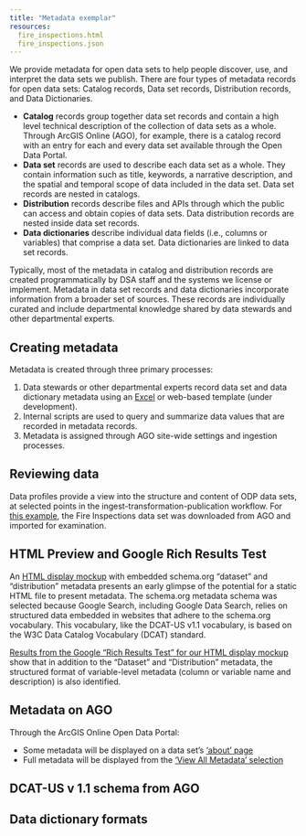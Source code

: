 ```yaml
---
title: "Metadata exemplar"
resources: 
  fire_inspections.html
  fire_inspections.json
---
```


We provide metadata for open data sets to help people discover, use, and interpret the data sets we publish. There are four types of metadata records for open data sets: Catalog records, Data set records, Distribution records, and Data Dictionaries.

- **Catalog** records group together data set records and contain a high level technical description of the collection of data sets as a whole. Through ArcGIS Online (AGO), for example, there is a catalog record with an entry for each and every data set available through the Open Data Portal.  
- **Data set** records are used to describe each data set as a whole. They contain information such as title, keywords, a narrative description, and the spatial and temporal scope of data included in the data set. Data set records are nested in catalogs.
- **Distribution** records describe files and APIs through which the public can access and obtain copies of data sets. Data distribution records are nested inside data set records.
- **Data dictionaries** describe individual data fields (i.e., columns or variables) that comprise a data set. Data dictionaries are linked to data set records.

Typically, most of the metadata in catalog and distribution records are created programmatically by DSA staff and the systems we license or implement. Metadata in data set records and data dictionaries incorporate information from a broader set of sources. These records are individually curated and include departmental knowledge shared by data stewards and other departmental experts.    



## Creating metadata
Metadata is created through three primary processes:

1. Data stewards or other departmental experts record data set and data dictionary metadata using an [Excel](https://cidetroitmius.sharepoint.com/:x:/r/sites/M365-DoIT-DSA-BusinessTruth/Shared%20Documents/Business%20Truth/Working_files/metadata/DFD_Fire_Inspections_ODP_data_dictionary.xlsx?d=w28b8aa9dea904c9180d1e9b94b1fdf1c&csf=1&web=1&e=KIdmrn) or web-based template (under development).
2. Internal scripts are used to query and summarize data values that are recorded in metadata records.
3. Metadata is assigned through AGO site-wide settings and ingestion processes.


## Reviewing data

Data profiles provide a view into the structure and content of ODP data sets, at selected points in the ingest-transformation-publication workflow. For [this example](https://lsheble.github.io/odp_meta_preview/exemplar/inspect_df_trial_fire_inspections.html), the Fire Inspections data set was downloaded from AGO and imported for examination. 

## HTML Preview and Google Rich Results Test

An [HTML display mockup](fire_inspections.html) with embedded schema.org "dataset" and "distribution" metadata presents an early glimpse of the potential for a static HTML file to present metadata. The schema.org metadata schema was selected because Google Search, including Google Data Search, relies on structured data embedded in websites that adhere to the schema.org vocabulary. This vocabulary, like the DCAT-US v1.1 vocabulary, is based on the W3C Data Catalog Vocabulary (DCAT) standard.

[Results from the Google "Rich Results Test" for our HTML display mockup](https://search.google.com/test/rich-results/result?id=hr9bNv8lqijPG6kwVDElTw) show that in addition to the "Dataset" and "Distribution" metadata, the structured format of variable-level metadata (column or variable name and description) is also identified. 


## Metadata on AGO

Through the ArcGIS Online Open Data Portal:

- Some metadata will be displayed on a data set's ['about' page](https://data.detroitmi.gov/datasets/detroitmi::fire-inspections/about)
- Full metadata will be displayed from the ['View All Metadata' selection](https://www.arcgis.com/sharing/rest/content/items/0bac58a27da04e4a95910cb6488b7fe9/info/metadata/metadata.xml?format=default&output=html) 


## DCAT-US v 1.1 schema from AGO

## Data dictionary formats 


